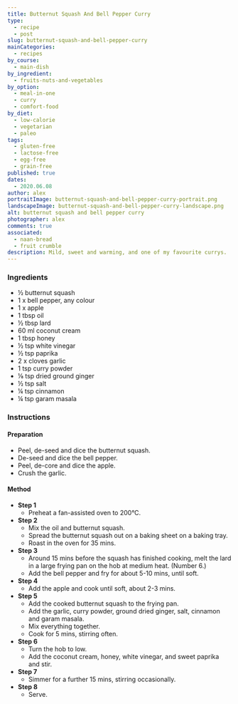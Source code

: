 ```yaml
---
title: Butternut Squash And Bell Pepper Curry
type:
  - recipe
  - post
slug: butternut-squash-and-bell-pepper-curry
mainCategories:
  - recipes
by_course:
  - main-dish
by_ingredient:
  - fruits-nuts-and-vegetables
by_option:
  - meal-in-one
  - curry
  - comfort-food
by_diet:
  - low-calorie
  - vegetarian
  - paleo
tags:
  - gluten-free
  - lactose-free
  - egg-free
  - grain-free
published: true
dates:
  - 2020.06.08
author: alex
portraitImage: butternut-squash-and-bell-pepper-curry-portrait.png
landscapeImage: butternut-squash-and-bell-pepper-curry-landscape.png
alt: butternut squash and bell pepper curry
photographer: alex
comments: true
associated:
  - naan-bread
  - fruit crumble
description: Mild, sweet and warming, and one of my favourite currys.
---
```


<Ingredients>

### Ingredients

- ½ butternut squash
- 1 x bell pepper, any colour
- 1 x apple
- 1 tbsp oil
- ½ tbsp lard
- 60 ml coconut cream
- 1 tbsp honey
- ½ tsp white vinegar
- ½ tsp paprika
- 2 x cloves garlic
- 1 tsp curry powder
- ⅛ tsp dried ground ginger
- ½ tsp salt
- ¼ tsp cinnamon
- ¼ tsp garam masala

</Ingredients>

<Instructions>

### Instructions

#### Preparation

- Peel, de-seed and dice the butternut squash.
- De-seed and dice the bell pepper.
- Peel, de-core and dice the apple.
- Crush the garlic.

#### Method

- **Step 1**
  - Preheat a fan-assisted oven to 200°C.
- **Step 2**
  - Mix the oil and butternut squash.
  - Spread the butternut squash out on a baking sheet on a baking tray.
  - Roast in the oven for 35 mins.
- **Step 3**
  - Around 15 mins before the squash has finished cooking, melt the lard in a large frying pan on the hob at medium heat. (Number 6.)
  - Add the bell pepper and fry for about 5-10 mins, until soft.
- **Step 4**
  - Add the apple and cook until soft, about 2-3 mins.
- **Step 5**
  - Add the cooked butternut squash to the frying pan.
  - Add the garlic, curry powder, ground dried ginger, salt, cinnamon and garam masala.
  - Mix everything together.
  - Cook for 5 mins, stirring often.
- **Step 6**
  - Turn the hob to low.
  - Add the coconut cream, honey, white vinegar, and sweet paprika and stir.
- **Step 7**
  - Simmer for a further 15 mins, stirring occasionally.
- **Step 8**
  - Serve.

</Instructions>
